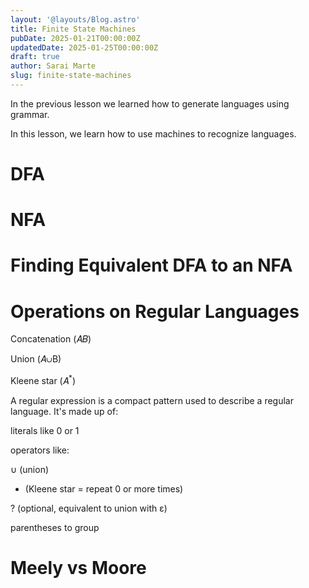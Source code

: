```yaml
---
layout: '@layouts/Blog.astro'
title: Finite State Machines
pubDate: 2025-01-21T00:00:00Z 
updatedDate: 2025-01-25T00:00:00Z 
draft: true
author: Sarai Marte
slug: finite-state-machines
---
```


In the previous lesson we learned how to generate languages using grammar. 

In this lesson, we learn how to use machines to recognize languages. 

# DFA 

# NFA

# Finding Equivalent DFA to an NFA 

# Operations on Regular Languages 

Concatenation (𝐴𝐵)

Union (𝐴∪B)

Kleene star (𝐴<sup>*</sup>)

A regular expression is a compact pattern used to describe a regular language. It's made up of:

literals like 0 or 1

operators like:

∪ (union)

* (Kleene star = repeat 0 or more times)

? (optional, equivalent to union with ε)

parentheses to group


# Meely vs Moore 


